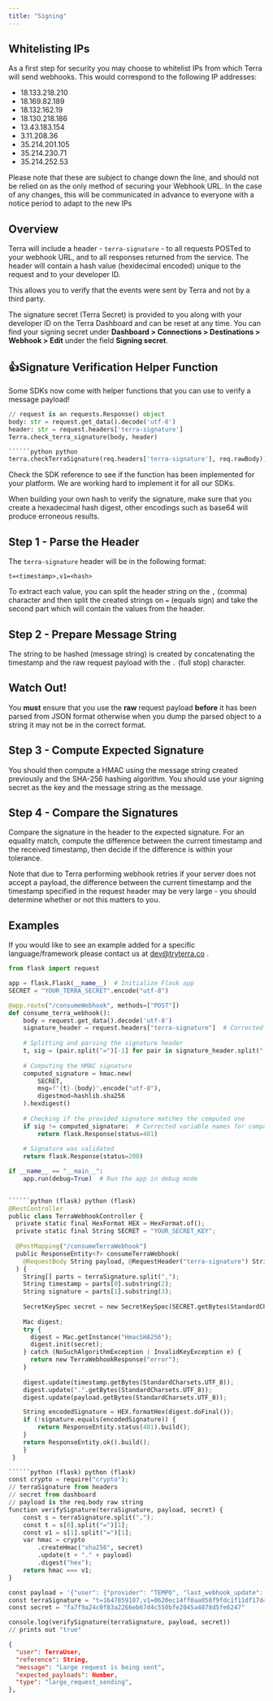 ```yaml
---
title: "Signing"
---
```

## Whitelisting IPs

As a first step for security you may choose to whitelist IPs from which Terra will send webhooks. This would correspond to the following IP addresses:

*   18.133.218.210
*   18.169.82.189
*   18.132.162.19
*   18.130.218.186
*   13.43.183.154
*   3.11.208.36
*   35.214.201.105
*   35.214.230.71
*   35.214.252.53

  

Please note that these are subject to change down the line, and should not be relied on as the only method of securing your Webhook URL. In the case of any changes, this will be communicated in advance to everyone with a notice period to adapt to the new IPs

## Overview

Terra will include a header - `terra-signature` - to all requests POSTed to your webhook URL, and to all responses returned from the service. The header will contain a hash value (hexidecimal encoded) unique to the request and to your developer ID.

This allows you to verify that the events were sent by Terra and not by a third party.

The signature secret (Terra Secret) is provided to you along with your developer ID on the Terra Dashboard and can be reset at any time. You can find your signing secret under **Dashboard > Connections > Destinations > Webhook > Edit** under the field **Signing secret**.

<Check>

## 👍Signature Verification Helper Function

Some SDKs now come with helper functions that you can use to verify a message payload!

```python python
// request is an requests.Response() object  
body: str = request.get_data().decode('utf-8')
header: str = request.headers['terra-signature']
Terra.check_terra_signature(body, header)

``````python python
terra.checkTerraSignature(req.headers['terra-signature'], req.rawBody))

```

Check the SDK reference to see if the function has been implemented for your platform. We are working hard to implement it for all our SDKs.

</Check>

When building your own hash to verify the signature, make sure that you create a hexadecimal hash digest, other encodings such as base64 will produce erroneous results.

## Step 1 - Parse the Header

The `terra-signature` header will be in the following format:

```terra-signature terra-signature
t=<timestamp>,v1=<hash>

```

To extract each value, you can split the header string on the `,` (comma) character and then split the created strings on `=` (equals sign) and take the second part which will contain the values from the header.

## Step 2 - Prepare Message String

The string to be hashed (message string) is created by concatenating the timestamp and the raw request payload with the `.` (full stop) character.

<Note>

## ️Watch Out!

You **must** ensure that you use the **raw** request payload **before** it has been parsed from JSON format otherwise when you dump the parsed object to a string it may not be in the correct format.

</Note>

## Step 3 - Compute Expected Signature

You should then compute a HMAC using the message string created previously and the SHA-256 hashing algorithm. You should use your signing secret as the key and the message string as the message.

## Step 4 - Compare the Signatures

Compare the signature in the header to the expected signature. For an equality match, compute the difference between the current timestamp and the received timestamp, then decide if the difference is within your tolerance.

Note that due to Terra performing webhook retries if your server does not accept a payload, the difference between the current timestamp and the timestamp specified in the request header may be very large - you should determine whether or not this matters to you.

## Examples

If you would like to see an example added for a specific language/framework please contact us at [dev@tryterra.co](mailto:dev@tryterra.co)
.

```python (flask) python (flask)
from flask import request

app = flask.Flask(__name__)  # Initialize Flask app
SECRET = "YOUR_TERRA_SECRET".encode("utf-8")

@app.route("/consumeWebhook", methods=["POST"])
def consume_terra_webhook():
    body = request.get_data().decode('utf-8')
    signature_header = request.headers["terra-signature"]  # Corrected variable name
    
    # Splitting and parsing the signature header
    t, sig = (pair.split("=")[-1] for pair in signature_header.split(","))
    
    # Computing the HMAC signature
    computed_signature = hmac.new(
        SECRET, 
        msg=f"{t}.{body}".encode("utf-8"),
        digestmod=hashlib.sha256
    ).hexdigest()
    
    # Checking if the provided signature matches the computed one
    if sig != computed_signature:  # Corrected variable names for comparison
        return flask.Response(status=401)
    
    # Signature was validated
    return flask.Response(status=200)

if __name__ == "__main__":
    app.run(debug=True)  # Run the app in debug mode
    

``````python (flask) python (flask)
@RestController
public class TerraWebhookController {
  private static final HexFormat HEX = HexFormat.of();
  private static final String SECRET = "YOUR_SECRET_KEY";
  
  @PostMapping("/consumeTerraWebhook")
  public ResponseEntity<?> consumeTerraWebhook(
    @RequestBody String payload, @RequestHeader("terra-signature") String terraSignature
  ) {
    String[] parts = terraSignature.split(",");
    String timestamp = parts[0].substring(2);
    String signature = parts[1].substring(3);
    
    SecretKeySpec secret = new SecretKeySpec(SECRET.getBytes(StandardCharsets.UTF_8), "HmacSHA256");
    
    Mac digest;
    try {
      digest = Mac.getInstance("HmacSHA256");
      digest.init(secret);
    } catch (NoSuchAlgorithmException | InvalidKeyException e) {
      return new TerraWebhookResponse("error");
    }
    
    digest.update(timestamp.getBytes(StandardCharsets.UTF_8));  
    digest.update(".".getBytes(StandardCharsets.UTF_8));
    digest.update(payload.getBytes(StandardCharsets.UTF_8));

    String encodedSignature = HEX.formatHex(digest.doFinal());
    if (!signature.equals(encodedSignature)) {   
        return ResponseEntity.status(401).build();     
    }       
    return ResponseEntity.ok().build();   
    }
 }

``````python (flask) python (flask)
const crypto = require("crypto");
// terraSignature from headers
// secret from dashboard
// payload is the req.body raw string
function verifySignature(terraSignature, payload, secret) {
    const s = terraSignature.split(",");
    const t = s[0].split("=")[1];
    const v1 = s[1].split("=")[1];
    var hmac = crypto
        .createHmac("sha256", secret)
        .update(t + "." + payload)
        .digest("hex");
    return hmac === v1;
}

const payload = '{"user": {"provider": "TEMPO", "last_webhook_update": null, "user_id": "6dca2b70-c028-42f1-bf18-14474607340c"}, "type": "activity", "data": [{"power_data": {"max_watts": 30.15489683644471, "avg_watts": 25.029001299966765, "power_samples": [{"watts": 31.570639669854252, "timestamp": "2022-03-21T07:45:47.404021+00:00", "timer_duration_seconds": 0}, {"watts": 49.521872663270564, "timestamp": "2022-03-21T07:56:47.404021+00:00", "timer_duration_seconds": 11}, {"watts": 59.91660943401078, "timestamp": "2022-03-21T08:07:47.404021+00:00", "timer_duration_seconds": 22}, {"watts": 15.74394429544796, "timestamp": "2022-03-21T08:18:47.404021+00:00", "timer_duration_seconds": 33}, {"watts": 40.129059383698134, "timestamp": "2022-03-21T08:29:47.404021+00:00", "timer_duration_seconds": 44}]}, "device_data": {"name": null, "serial_number": null, "activation_timestamp": null, "manufacturer": null, "software_version": null, "hardware_version": null, "other_devices": []}, "polyline_map_data": {"summary_polyline": null}, "energy_data": {"energy_kilojoules": null, "energy_planned_kilojoules": null}, "active_durations_data": {"activity_levels_samples": [{"activity_level": 3, "timestamp": "2022-03-21T07:45:47.404021+00:00"}, {"activity_level": 1, "timestamp": "2022-03-21T07:56:47.404021+00:00"}, {"activity_level": 5, "timestamp": "2022-03-21T08:07:47.404021+00:00"}, {"activity_level": 4, "timestamp": "2022-03-21T08:18:47.404021+00:00"}, {"activity_level": 3, "timestamp": "2022-03-21T08:29:47.404021+00:00"}], "vigorous_intensity_seconds": 2930.5394136854634, "inactivity_seconds": 2082.3340560721526, "low_intensity_seconds": 343.34227067114347, "num_continuous_inactive_periods": null, "moderate_intensity_seconds": 3113.324410786543, "rest_seconds": 2543.9016848574306, "activity_seconds": 1135.896454860647}, "TSS_data": {"samples": []}, "movement_data": {"max_pace_minutes_per_kilometre": null, "normalized_speed_metres_per_second": 2.9139556399885844, "cadence_samples": [], "avg_speed_metres_per_second": 12.683611338909904, "speed_samples": [], "avg_cadence": 52.20731627221516, "max_torque_newton_metres": 10.351917948413472, "max_cadence": 57.448571339065126, "max_speed_metres_per_second": 1.7888892058920929, "avg_pace_minutes_per_kilometre": null, "max_velocity_metres_per_second": 5.302880736621802, "avg_velocity_metres_per_second": 10.500997820656906, "avg_torque_newton_metres": 9.074087870551914}, "calories_data": {"net_intake_calories": 199.9825804951148, "net_activity_calories": 552.4189320529961, "total_burned_calories": 979.0905476197471, "BMR_calories": 1085.7307147510805}, "distance_data": {"detailed": {"distance_samples": [{"distance_metres": 0, "timestamp": "2022-03-21T07:45:47.404021+00:00", "timer_duration_seconds": 0}, {"distance_metres": 48.44061070556159, "timestamp": "2022-03-21T07:56:47.404021+00:00", "timer_duration_seconds": 11}, {"distance_metres": 78.2259374754136, "timestamp": "2022-03-21T08:07:47.404021+00:00", "timer_duration_seconds": 22}, {"distance_metres": 119.51155863861513, "timestamp": "2022-03-21T08:18:47.404021+00:00", "timer_duration_seconds": 33}, {"distance_metres": 144.03462492501959, "timestamp": "2022-03-21T08:29:47.404021+00:00", "timer_duration_seconds": 44}], "elevation_samples": []}, "summary": {"elevation": {"gain_planned_metres": null, "loss_actual_metres": null, "max_metres": 51.199192831461566, "min_metres": 29.67829060263131, "avg_metres": null, "gain_actual_metres": null}, "floors_climbed": null, "swimming": {"num_laps": 17, "pool_length_metres": null, "num_strokes": 252}, "steps": 12568, "distance_metres": 157.564708414663}}, "heart_rate_data": {"detailed": {"hrv_samples": [{"timestamp": "2022-03-21T07:45:47.404021+00:00", "hrv": 58}, {"timestamp": "2022-03-21T07:56:47.404021+00:00", "hrv": 66}, {"timestamp": "2022-03-21T08:07:47.404021+00:00", "hrv": 77}, {"timestamp": "2022-03-21T08:18:47.404021+00:00", "hrv": 43}, {"timestamp": "2022-03-21T08:29:47.404021+00:00", "hrv": 47}], "hr_samples": [{"bpm": 83, "timestamp": "2022-03-21T07:45:47.404021+00:00"}, {"bpm": 90, "timestamp": "2022-03-21T07:56:47.404021+00:00"}, {"bpm": 112, "timestamp": "2022-03-21T08:07:47.404021+00:00"}, {"bpm": 163, "timestamp": "2022-03-21T08:18:47.404021+00:00"}, {"bpm": 118, "timestamp": "2022-03-21T08:29:47.404021+00:00"}]}, "summary": {"max_hr": 144.89178910773677, "user_hr_max": 189, "resting_hr": 50.08058645758455, "min_hr": 67.07892442446678, "avg_hr_variability": 91.05290331260525, "avg_hr": 111.37120129241694}}, "metadata": {"name": null, "type": 8, "start_time": "2022-03-21T07:45:47.404021+00:00", "city": null, "state": null, "summary_id": "204421706369", "end_time": "2022-03-21T08:37:47.404021+00:00", "country": null, "upload_type": 0}, "oxygen_data": {"saturation_percentage": 63.94556590561501, "saturation_samples": [], "vo2_samples": [], "max_volume_ml_per_min_per_kg_day": null}, "work_data": {"work_in_kilojoules": null}, "position_data": {"start_pos_lat_lng": [52.61831913642271, 0.46745174277930757], "end_pos_lat_lng": [52.18417888719253, 1.39516967016118], "centre_pos_lat_lng": [], "position_samples": []}, "lap_data": {"laps": []}, "strain_data": {"strain_level": 5.487215959367661}, "MET_data": {"samples": [{"timestamp": "2022-03-21T07:45:47.404021+00:00", "level": 8.417435109789558}, {"timestamp": "2022-03-21T07:56:47.404021+00:00", "level": 4.471069974577138}, {"timestamp": "2022-03-21T08:07:47.404021+00:00", "level": 5.417952686395167}, {"timestamp": "2022-03-21T08:18:47.404021+00:00", "level": 7.050821963487477}, {"timestamp": "2022-03-21T08:29:47.404021+00:00", "level": 13.042276135672802}], "num_moderate_intensity_minutes": 16.163975388739132, "num_low_intensity_minutes": 4.7087465216761055, "num_high_intensity_minutes": 23.433119468097434, "num_inactive_minutes": 17.014989028308108, "avg_level": 13.111347112097553}}]}'
const terraSignature = "t=1647859187,v1=0620ec14ff0aa058f9fdc1f11df17d40ea5a4583c93986ec71c6e8c7c9fb00cb"
const secret = "fa7f9a24c0f83a2266eb67d4c550bfe2045a4878d5fe6247"

console.log(verifySignature(terraSignature, payload, secret))
// prints out "true"

```

```json json
{
  "user": TerraUser,
  "reference": String,
  "message": "Large request is being sent",
  "expected_payloads": Number,
  "type": "large_request_sending",
},

```




